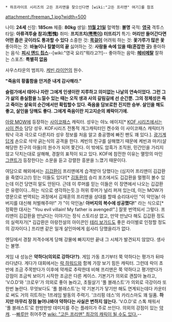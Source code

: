  * 하프라이프 시리즈의 고든 프리맨을 찾으신다면 [wiki:"고든 프리맨" 여기]를 참조

attachment:/freeman_1.jpg?width=500


나이: '''24세'''
신장: '''185cm'''
체중: '''80kg'''
생일: '''[[11월 21일]]'''
혈액형: '''불명'''
국적: '''[[영국]]'''
격투스타일: '''아류격투술 참괴(慙愧)'''
취미: '''프치프치([[뽁뽁이]]) 터뜨리기'''
특기: '''머리만 들어간다면 어떤 좁은 곳이라도 통과할 수 있다'''
소중한 것: '''[[목걸이]]'''
어려워 하는 것: '''꽃가루가 많은 꽃'''
좋아하는 것: '''바늘이나 칼붙이의 끝'''
싫어하는 것: '''사람들 속에 있을 때(혼잡한 곳)'''
좋아하는 음식: '''[[피시 앤드 칩스]]'''--[wiki:"영국 요리"뭐라고?!]--
좋아하는 음악: '''[[헤비메탈]]'''
잘하는 스포츠: '''특별히 없음'''

사우스타운의 범죄자. [[케빈 라이언]]의 원수.

'''"죽음의 황홀함을 안겨준 내게 감사해라."'''

'''슬럼가에서 태어나 자란 그에게 인생이란 지루하고 의미없는 나날의 연속이었다. 그런 그가 삶의 충실함을 느낄수 있는 때는 오직 생과 사의 갈림길에 선 순간뿐. 그의 정체성은 죽고 죽이는 살육의 순간에서만 확립할수 있다. 죽음을 담보로한 진지한 승부. 살인을 해도 좋고, 살인을 당해도 좋다. 그에게 죽음이란 지고지순의 쾌락이기에.'''

[[아랑 MOW]]에 등장하는 [[사이코패스]] 캐릭터. 성우는 야노 에이지[* [[KOF 시리즈]]에서는 [[시이 켄수]] 담당 성우. KOF시리즈 전통적 개그캐릭터인 켄수와 이 사이코패스 캐릭터가 워낙 극과 극으로 다른지라 성우 정보를 처음 알고 충공깽에 빠진 팬도 꽤 있다.]. [[광기]]계답게 손으로 샥샥 긁는식의 공격을 한다. 케빈의 친구를 살해했기 때문에 케빈과 마키(살해당한 친구의 아들)의 원수가 되어 쫓긴다. 이 밖에도 암흑가 조직원, 민간인을 가리지 않고 닥치는대로 살해해, 경찰의 표적이 되고 있다. KOF에 참전한 이유는 멸망의 마인 [[그랜트]]가 등장한다는 소문을 듣고 강렬한 흥분을 느꼈기 때문이다. 

여담으로 해외에서는 [[김갑환]]이 프리맨에게 습격받아 당했다는 (심지어 프리맨이 김갑환을 죽였다고(!) 믿는 이들도 있다![* [[김동환]]의 승리 포즈에서도 깁갑환을 멀쩡히 볼수 있는데 이건 당연히 말도 안된다. 근데 이 루머를 믿는 이들은 이 장면에서 나오는 깁갑환은 유령이다...하는 식으로 생각하는듯.]) 허위 루머가 널리 퍼져 있는데, 이는 MOW가 영문으로 번역되는 과정에서 김재훈의 프리맨을 상대를 할때 승리대사인 "이 악인놈! 아버지를 대신해 처벌해주마!" 가 "이 악인놈! '''아버지의 복수에 성공했다!'''" 라는 식으로[* 정확한 대사는 "You evil villain! My father is avenged!".] 잘못 번역되서 그렇다. 프리맨이 김갑환을 만났다는 이야기는 정식 스토리상 없고, 만약 만났다 해도 깁갑환 정도의 실력자가[* 김갑환은 아랑전설의 아이콘인 [[테리 보가드]]도 좋은 라이벌로 인정할 정도의 강자이다.] 프리맨 같은 일개 살인마에게 쉽사리 당했을리가 없다.    

엔딩에서 경찰 저격수에게 당해 강물에 빠지지만 끝내 그 시체가 발견되지 않았다. 생사는 불명.

게임 내 성능은 '''약하다(의외로 강하다!?)'''. 게임 가동 초기부터 쭉 약하다는 평가가 뒤따라다녔다. 게다가 대회에서는 [[락 하워드]]와 함께 가장 보기 힘든 캐릭터. 그런데 락이 초반에 조금 주목받다가 이후에 약캐로 추락한데 비해 프리맨은 쭉 약하다고 평가받다가 강점이 조금씩 보이기 시작한 조금은 다른 케이스. 기본기가 의외로 괜찮아 놀라고, 'V.O.D'와 '크로우'가 의외로 좋아 놀라고, 초필살기 '풀 블래스트'가 의외로 극강이라 또 한번 놀란다. 무엇보다도 '풀 블래스트'는 약 기본기가 닿기만 해도 연계되는데다 카운터로 써도 거의 히트하는 1프레임 발동의 주력기. '크리핑 데스'의 카리스마도 꽤 일품. '''하지만 아무리 장점 늘어나봐야 약하다는 사실은 변하지 않는다.''' 'V.O.D'로 스톡 채워서 '풀 블래스트'로 한방한방 데미지를 주는 플레이가 주로 쓰인다. 의외의 강점이 있는 [[약캐]]. --[[빠루]]만 쥐어주면 [[wiki: "고든 프리맨" 최강의 캐릭이 될 수도 있다.]]--
